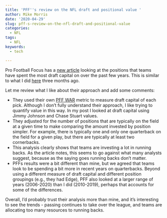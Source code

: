 ```yaml
---
title: 'PFF''s review on the NFL draft and positional value '
author: Mike Morris
date: '2020-04-29'
slug: pff-s-review-on-the-nfl-draft-and-positional-value
categories:
  - NFL
tags:
  - NFL
keywords:
  - tech

---
```


Pro Football Focus has a [new article](https://www.pff.com/news/draft-2020-nfl-draft-what-the-draft-tells-about-the-nfls-perception-of-positional-value) looking at the positions that teams have spent the most draft capital on over the past few years. This is similar to what I did [here](https://michael-morris.us/2020/01/draft-capital-by-position/) three months ago. 

Let me review what I like about their approach and add some comments:

- They used their own [PFF WAR](https://www.pff.com/news/draft-2020-nfl-draft-what-the-draft-tells-about-the-nfls-perception-of-positional-value) metric to measure draft capital of each pick. Although I don't fully understand their approach, I like trying to quantify value in this way. In my post I looked at draft capital using Jimmy Johnson and Chase Stuart values.
- They adjusted for the number of positions that are typically on the field at a given time to make comparing the amount invested by position simpler. For example, there is typically one and only one quarterback on the field for a given play, but there are typically at least two cornerbacks. 
- This analysis clearly shows that teams are investing a lot in running backs. As the article notes, this seems to go against what many analysts suggest, because as the saying goes running backs don't matter.
- PFFs results were a bit different than mine, but we agreed that teams look to be spending a bit more in recent years on quarterbacks. Beyond using a different measure of draft capital and different position groupings (e.g., they had Edge), PFF also looked at a larger range of years (2006-2020) than I did (2010-2019), perhaps that accounts for some of the differences.

Overall, I'd probably trust their analysis more than mine, and it's interesting to see the trends - passing continues to take over the league, and teams are allocating too many resources to running backs. 

